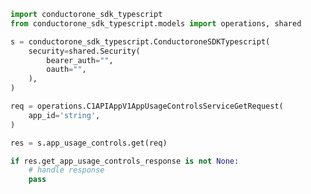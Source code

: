```python Get.py
import conductorone_sdk_typescript
from conductorone_sdk_typescript.models import operations, shared

s = conductorone_sdk_typescript.ConductoroneSDKTypescript(
    security=shared.Security(
        bearer_auth="",
        oauth="",
    ),
)

req = operations.C1APIAppV1AppUsageControlsServiceGetRequest(
    app_id='string',
)

res = s.app_usage_controls.get(req)

if res.get_app_usage_controls_response is not None:
    # handle response
    pass
```
